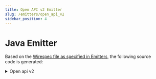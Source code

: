 ---
title: Open API v2 Emitter
slug: /emitters/open_api_v2
sidebar_position: 4
---


# Java Emitter

Based on the [Wirespec file as specified in Emitters](./emitters.mdx#examples), the following source code is generated:

<details>
    <summary>Open api v2</summary>
    <WirespecCompile emitter={Emitters.OPENAPI_V2}/>
</details>




